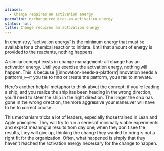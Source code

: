 ```yaml
---
aliases:
  - Change requires an activation energy
permalink: n/change-requires-an-activation-energy
status: null
title: Change requires an activation energy
---
```

In chemistry, “activation energy” is the minimum energy that must be available for a chemical reaction to initiate. Until that amount of energy is provided to the reactants, nothing happens.

A similar concept exists in change management: all change has an activation energy. Until you exercise the activation energy, nothing will happen. This is because [[innovation-needs-a-platform|Innovation needs a platform]]—if you fail to find or create the platform, you’ll fail to innovate.

Here’s another helpful metaphor to think about the concept: if you’re leading a ship, and you realize the ship has been heading in the wrong direction, you’ll need to steer the ship in the right direction. The longer the ship has gone in the wrong direction, the more aggressive your maneuver will have to be to correct course.

This mechanism tricks a lot of leaders, especially those trained in Lean and Agile principles. They will try to run a series of minimally viable experiments and expect meaningful results from day one; when they don’t see the results, they will give up, thinking the change they wanted to bring is not a right fit for the organization. Often, what happened is simply that they haven’t reached the activation energy necessary for the change to happen.
